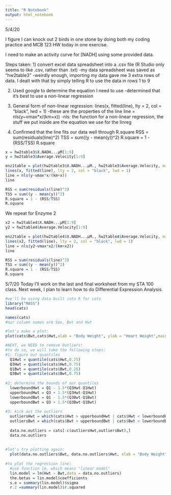 ```yaml
---
title: "R Notebook"
output: html_notebook
---
```


5/4/20

I figure I can knock out 2 birds in one stone by doing both my coding practice and MCB 123 HW today in one exercise.

I need to make an activity curve for [NADH] using some provided data.

Steps taken:
1) convert excel data spreadsheet into a .csv file (R Studio only seems to like .csv, rather than .txt)
  -my data spreadsheet was saved as "hw2table3"
  -weirdly enough, importing my data gave me 3 extra rows of data. I dealt with that by simply telling R to use the data in rows 1 to 9
  
2) Used google to determine the equation I need to use
  -determined that it's best to use a non-linear regression
  
3) General form of non-linear regression:
  lines(x, fitted(line), lty = 2, col = "black", lwd = 1)
    -these are the properties of the line
  line = nls(y~vmax*x/(km+x))
    -nls: the function for a non-linear regression, the stuff we put inside are the equation we use for the linreg
    
4) Confirmed that the line fits our data well through R.square
  RSS = sum(residuals(line)^2)
  TSS = sum((y - mean(y))^2)
  R.square = 1 - (RSS/TSS)
  R.square


```r

x = hw2table3$X.NADH...µM[1:9]
y = hw2table3$Average.Velocity[1:9]

enz1table = plot(hw2table3$X.NADH...µM., hw2table3$Average.Velocity, main = "Enzyme 1 Velocity vs. [NADH]", xlab = "[NADH] (µM)", ylab = "Average Velocity (Units)")
lines(x, fitted(line), lty = 2, col = "black", lwd = 1)
line = nls(y~vmax*x/(km+x))
line

RSS = sum(residuals(line)^2)
TSS = sum((y - mean(y))^2)
R.square = 1 - (RSS/TSS)
R.square
```

We repeat for Enzyme 2

```r
x2 = hw2table4$X.NADH...µM[1:9]
y2 = hw2table4$Average.Velocity[1:9]

enz2table = plot(hw2table4$X.NADH...µM., hw2table4$Average.Velocity, main = "Enzyme 2 Velocity vs. [NADH]", xlab = "[NADH] (µM)", ylab = "Average Velocity (Units)")
lines(x2, fitted(line), lty = 2, col = "black", lwd = 1)
line = nls(y2~vmax*x2/(km+x2))
line

RSS = sum(residuals(line)^2)
TSS = sum((y - mean(y))^2)
R.square = 1 - (RSS/TSS)
R.square

```


5/7/20
Today I'll work on the last and final worksheet from my STA 100 class. Next week, I plan to learn how to do Differential Expression Analysis.


```r

#we'll be using data built into R for cats
library("MASS")
head(cats)

names(cats)
#our column names are Sex, Bwt and Hwt

#let's make a plot:
plot(cats$Bwt,cats$Hwt,xlab = "Body Weight", ylab = "Heart Weight",main = "Relationship Between Body and Heart Weight")

#NEXT, we NEED to remove Outliers!
#to do so, we will take the following steps:
#1: figure out quantiles
  Q1Hwt = quantile(cats$Hwt,0.25)
  Q3Hwt = quantile(cats$Hwt,0.75)
  Q1Bwt = quantile(cats$Bwt,0.25)
  Q3Bwt = quantile(cats$Bwt,0.75)
  
#2: determine the bounds of our quantiles
  lowerboundHwt = Q1 - 1.5*(Q3Hwt-Q1Hwt)
  upperboundHwt = Q3 + 1.5*(Q3Hwt-Q1Hwt)
  lowerboundBwt = Q1 - 1.5*(Q3Bwt-Q1Bwt)
  upperboundBwt = Q3 + 1.5*(Q3Bwt-Q1Bwt)
  
#3: kick out the outliers
  outliersHwt = which(cats$Hwt > upperboundHwt | cats$Hwt < lowerboundHwt)
  outliersBwt = which(cats$Bwt > upperboundBwt | cats$Bwt < lowerboundBwt)
  
  data.no.outliers = cats[-c(outliersHwt,outliersBwt),]
  data.no.outliers
  
  
#let's try plotting again:
  plot(data.no.outliers$Bwt, data.no.outliers$Hwt, xlab = "Body Weight", ylab = "Heart Weight",main = "Relationship Between Body and Heart Weight")
  
#to plot the regression line:
  #use function lm, which means "linear model"
  lin.model = lm(Hwt ~ Bwt,data = data.no.outliers)
  the.betas = lin.model$coefficients
  s.e = summary(lin.model)$sigma
  r.2 =summary(lin.model)$r.squared 
```



